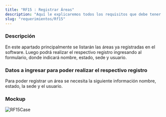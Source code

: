 ```yaml
---
title: "RF15 : Registrar Áreas"
description: "Aquí le explicaremos todos los requisitos que debe tener para poder usar nuestro software."
slug: "requerimientos/Rf15"
---
```



<h3>Descripción</h3>
En este apartado principalmente se listarán las áreas ya registradas en el software.
Luego podrá realizar el respectivo registro ingresando al formulario, donde indicará
nombre, estado, sede y usuario.

<h3>Datos a ingresar para poder realizar el respectivo registro</h3>
Para poder registrar un área se necesita la siguiente información nombre, estado,
la sede y el usuario.

<h3>Mockup</h3>
<Image src={RF15Case} alt="RF15Case" width={3148} height={2270} />
